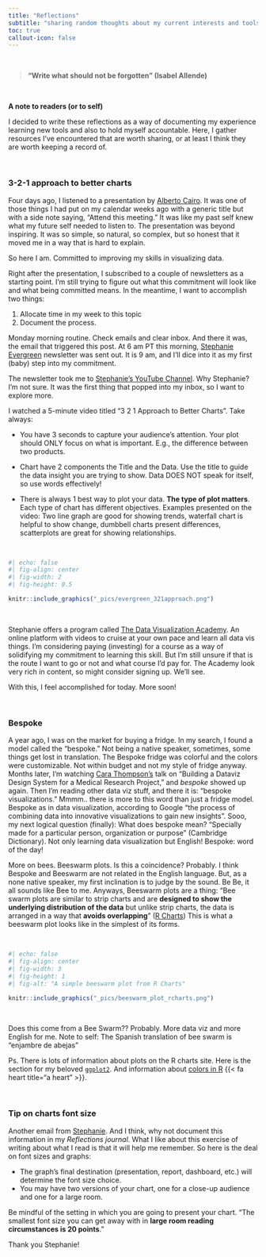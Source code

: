 ```yaml
---
title: "Reflections"
subtitle: "sharing random thoughts about my current interests and tools I'm learning"
toc: true
callout-icon: false
---
```

 <br>
 
> **"Write what should not be forgotten" (Isabel Allende)**

<br> 

::: {.callout-caution appearance="simple"}
**A note to readers (or to self)**

I decided to write these reflections as a way of documenting my experience learning new tools and also to hold myself accountable. Here, I gather resources I've encountered that are worth sharing, or at least I think they are worth keeping a record of.

:::

<br>

### 3-2-1 approach to better charts

<!--Committed to making progress in something in my life, I'm starting this journal.

I'll get back to the long story of how I got here. Today, I'm feeling the urge to start. Get something in motion. I'm still not sure where this is going, but following inspiration, needing a change, and really wanting to accomplish something, I decided to write.



The short story. I'm trying to figure out how to grow some skills, skills that can lead me to new opportunities. It was the cosmic energy of the past new moon in Taurus that impulse me to manifest and decrete this journey. The full moon is almost here, shining light into this project. -->

Four days ago, I listened to a presentation by [Alberto Cairo](https://youtu.be/Jwn8-ezHkWU). It was one of those things I had put on my calendar weeks ago with a generic title but with a side note saying, "Attend this meeting." It was like my past self knew what my future self needed to listen to. The presentation was beyond inspiring. It was so simple, so natural, so complex, but so honest that it moved me in a way that is hard to explain.

So here I am. Committed to improving my skills in visualizing data.

Right after the presentation, I subscribed to a couple of newsletters as a starting point. I'm still trying to figure out what this commitment will look like and what being committed means. In the meantime, I want to accomplish two things: 

1. Allocate time in my week to this topic 
2. Document the process.

Monday morning routine. Check emails and clear inbox. And there it was, the email that triggered this post. At 6 am PT this morning, [Stephanie Evergreen](https://stephanieevergreen.com/) newsletter was sent out. It is 9 am, and I'll dice into it as my first (baby) step into my commitment.

The newsletter took me to [Stephanie's YouTube Channel](https://www.youtube.com/channel/UC1LjQFNHP3GyVnQ5_WCjcCQ). Why Stephanie? I'm not sure. It was the first thing that popped into my inbox, so I want to explore more.

I watched a 5-minute video titled "3 2 1 Approach to Better Charts". Take always: 


- You have 3 seconds to capture your audience's attention. Your plot should ONLY focus on what is important. E.g., the difference between two products.

-   Chart have 2 components the Title and the Data. Use the title to guide the data insight you are trying to show. Data DOES NOT speak for itself, so use words effectively!

-   There is always 1 best way to plot your data. **The type of plot matters**. Each type of chart has different objectives. Examples presented on the video: Two line graph are good for showing trends, waterfall chart is helpful to show change, dumbbell charts present differences, scatterplots are great for showing relationships.

<br>

```r
#| echo: false
#| fig-align: center
#| fig-width: 2
#| fig-height: 0.5

knitr::include_graphics("_pics/evergreen_321approach.png")
```


<br>


Stephanie offers a program called [The Data Visualization Academy](https://stephanieevergreen.com/academy/). An online platform with videos to cruise at your own pace and learn all data vis things. I'm considering paying (investing) for a course as a way of solidifying my commitment to learning this skill. But I'm still unsure if that is the route I want to go or not and what course I'd pay for. The Academy look very rich in content, so might consider signing up. We'll see.

With this, I feel accomplished for today. More soon!

<br>


### Bespoke

A year ago, I was on the market for buying a fridge. In my search, I found a model called the "bespoke." Not being a native speaker, sometimes, some things get lost in translation. The Bespoke fridge was colorful and the colors were customizable. Not within budget and not my style of fridge anyway. Months later, I'm watching [Cara Thompson's](https://www.cararthompson.com/services) talk on "Building a Dataviz Design System for a Medical Research Project," and _bespoke_ showed up again. Then I'm reading other data viz stuff, and there it is: "bespoke visualizations." Mmmm.. there is more to this word than just a fridge model. Bespoke as in data visualization, according to Google "the process of combining data into innovative visualizations to gain new insights". Sooo, my next logical question (finally): What does bespoke mean?
"Specially made for a particular person, organization or purpose" (Cambridge Dictionary). Not only learning data visualization but English! Bespoke: word of the day!

More on bees. Beeswarm plots. Is this a coincidence? Probably. I think Bespoke and Beeswarm are not related in the English language. But, as a none native speaker, my first inclination is to judge by the sound. Be Be, it all sounds like Bee to me. Anyways, Beeswarm plots are a thing: "Bee swarm plots are similar to strip charts and are **designed to show the underlying distribution of the data** but unlike strip charts, the data is arranged in a way that **avoids overlapping**" ([R Charts](https://r-charts.com/distribution/beeswarm/))
This is what a beeswarm plot looks like in the simplest of its forms.

<br>


```r
#| echo: false
#| fig-align: center
#| fig-width: 3
#| fig-height: 1
#| fig-alt: "A simple beeswarm plot from R Charts"

knitr::include_graphics("_pics/beeswarm_plot_rcharts.png")
```


<br>

Does this come from a Bee Swarm?? Probably. More data viz and more English for me. Note to self: The Spanish translation of bee swarm is "enjambre de abejas"

Ps. There is lots of information about plots on the R charts site. Here is the section for my beloved [`ggplot2`](https://r-charts.com/ggplot2/). And information about [colors in R](https://r-charts.com/colors/) {{< fa heart title="a heart" >}}.


<br>

### Tip on charts font size

Another email from [Stephanie](https://stephanieevergreen.com/for-the-love-of-font-size/). And I think, why not document this information in my _Reflections journal_. What I like about this exercise of writing about what I read is that it will help me remember. So here is the deal on font sizes and graphs:

- The graph's final destination (presentation, report, dashboard, etc.) will determine the font size choice. 
- You may have two versions of your chart, one for a close-up audience and one for a large room.

Be mindful of the setting in which you are going to present your chart. "The smallest font size you can get away with in **large room reading circumstances is 20 points**."

Thank you Stephanie!


<br>





